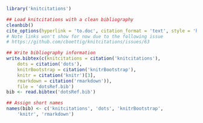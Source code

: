 <!-- NB: Do not add yaml code here, put it at the start of the top level Rmd -->

```r
library('knitcitations')

## Load knitcitations with a clean bibliography
cleanbib()
cite_options(hyperlink = 'to.doc', citation_format = 'text', style = 'html')
# Note links won't show for now due to the following issue
# https://github.com/cboettig/knitcitations/issues/63

## Write bibliography information
write.bibtex(c(knitcitations = citation('knitcitations'),
    dots = citation('dots'), 
    knitrBootstrap = citation('knitrBootstrap'), 
    knitr = citation('knitr')[3],
    rmarkdown = citation('rmarkdown')),
    file = 'dotsRef.bib')
bib <- read.bibtex('dotsRef.bib')

## Assign short names
names(bib) <- c('knitcitations', 'dots', 'knitrBootstrap',
    'knitr', 'rmarkdown')
```
